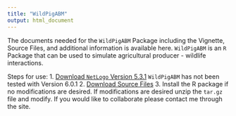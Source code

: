 ```yaml
---
title: "WildPigABM"
output: html_document
---
```

The documents needed for the `WildPigABM` Package including the Vignette, Source Files, and additional information is available here. `WildPigABM` is an `R` Package that can be used to simulate agricultural producer - wildlife interactions. 

Steps for use:
1. [Download `NetLogo` Version 5.3.1](https://ccl.northwestern.edu/netlogo/download.shtml)
`WildPigABM` has not been tested with Version 6.0.1
2. [Download Source Files](https://github.com/jholderieath/website/raw/master/WildPigABM_0.2.9.tar.gz)
3. Install the R package if no modifications are desired.  If modifications are desired unzip the `tar.gz` file and modify. If you would like to collaborate please contact me through the site.

